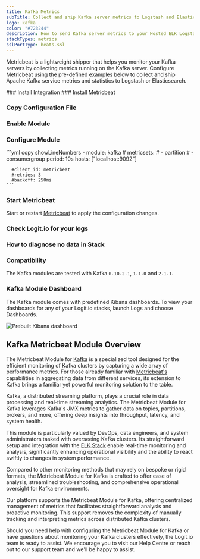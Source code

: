 ```yaml
---
title: Kafka Metrics
subTitle: Collect and ship Kafka server metrics to Logstash and Elasticsearch
logo: kafka
color: "#723244"
description: How to send Kafka server metrics to your Hosted ELK Logstash instance. Configure Metricbeat to send Apache Kafka server metrics to Logstash or Elasticsearch. 
stackTypes: metrics
sslPortType: beats-ssl
---
```


Metricbeat is a lightweight shipper that helps you monitor your Kafka servers 
by collecting metrics running on the Kafka server. Configure Metricbeat using 
the pre-defined examples below to collect and ship Apache Kafka service 
metrics and statistics to Logstash or Elasticsearch.

<Steps>
  ### Install Integration
  <InstallIntegration/>
  ### Install Metricbeat

  <InstallBeat beatname="metricbeat" />

  ### Copy Configuration File

  <MetricbeatOutput />

  ### Enable Module

  <EnableMetricbeatModule module="kafka" />

  ### Configure Module

  <ConfigureMetricbeatModule module="kafka">
    ```yml copy showLineNumbers
    - module: kafka
      # metricsets:
        # - partition
        # - consumergroup
      period: 10s
      hosts: ["localhost:9092"]
      
      #client_id: metricbeat
      #retries: 3
      #backoff: 250ms
    ```
  </ConfigureMetricbeatModule>
  
  ### Start Metricbeat

  Start or restart [Metricbeat](https://www.elastic.co/guide/en/beats/metricbeat/master/metricbeat-starting.html) 
  to apply the configuration changes.

  ### Check Logit.io for your logs

  <LaunchStack utmMedium="logs" utmCampaign="kafka_metricbeat" source="metrics_kafka" />

  ### How to diagnose no data in Stack

  <DiagnoseNoData />

  ### Compatibility

  The Kafka modules are tested with Kafka `0.10.2.1`, `1.1.0` and `2.1.1`.

  ### Kafka Module Dashboard
  
  The Kafka module comes with predefined Kibana dashboards. To view your dashboards for 
  any of your Logit.io stacks, launch Logs and choose Dashboards.
        
  ![Prebuilt Kibana dashboard](@/images/integrations/metricbeats/metricbeat_kafka_module.png)
</Steps>

## Kafka Metricbeat Module Overview

The Metricbeat Module for [Kafka](/integrations/log-management/applications/kafka) is a specialized tool designed 
for the efficient monitoring of Kafka clusters by capturing a wide array of performance metrics. 
For those already familiar with [Metricbeat's](/integrations/log-management/shippers/metricbeat) capabilities in 
aggregating data from different services, its extension to Kafka brings a 
familiar yet powerful monitoring solution to the table.

Kafka, a distributed streaming platform, plays a crucial role in data processing 
and real-time streaming analytics. The Metricbeat Module for Kafka leverages 
Kafka's JMX metrics to gather data on topics, partitions, brokers, and more, 
offering deep insights into throughput, latency, and system health.

This module is particularly valued by DevOps, data engineers, and system administrators 
tasked with overseeing Kafka clusters. Its straightforward setup and integration 
with the [ELK Stack](https://logit.io/blog/post/elk-stack-guide/) enable real-time 
monitoring and analysis, significantly enhancing operational visibility and the 
ability to react swiftly to changes in system performance.

Compared to other monitoring methods that may rely on bespoke or rigid formats, 
the Metricbeat Module for Kafka is crafted to offer ease of analysis, streamlined 
troubleshooting, and comprehensive operational oversight for Kafka environments.

Our platform supports the Metricbeat Module for Kafka, offering centralized management 
of metrics that facilitates straightforward analysis and proactive monitoring. 
This support removes the complexity of manually tracking and 
interpreting metrics across distributed Kafka clusters.

Should you need help with configuring the Metricbeat Module for Kafka or have 
questions about monitoring your Kafka clusters effectively, the Logit.io team 
is ready to assist. We encourage you to visit our Help Centre or reach out to our 
support team <IntercomButton text="via live chat" /> and we'll be happy to assist.
